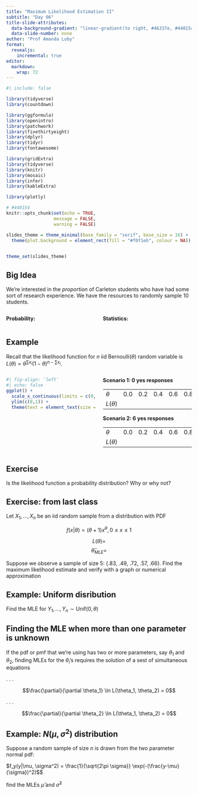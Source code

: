 ```yaml
---
title: "Maximum Likelihood Estimation II"
subtitle: "Day 06"
title-slide-attributes:
  data-background-gradient: "linear-gradient(to right, #46337e, #440154)"
  data-slide-number: none
author: "Prof Amanda Luby"
format: 
  revealjs:
    incremental: true
editor: 
  markdown: 
    wrap: 72
---
```


```r
#| include: false

library(tidyverse)
library(countdown)

library(ggformula)
library(openintro)
library(patchwork)
library(fivethirtyeight)
library(dplyr)
library(tidyr)
library(fontawesome)

library(gridExtra)
library(tidyverse)
library(knitr)
library(mosaic)
library(infer)
library(kableExtra)

library(plotly)

# #440154
knitr::opts_chunk$set(echo = TRUE,
                  message = FALSE,
                  warning = FALSE)

slides_theme = theme_minimal(base_family = "serif", base_size = 16) +
  theme(plot.background = element_rect(fill = "#f0f1eb", colour = NA))
  

theme_set(slides_theme)
```

## Big Idea

We're interested in the *proportion* of Carleton students who have had
some sort of research experience. We have the resources to randomly
sample 10 students.

::::: columns
::: {.column width="50%"}
**Probability:**
:::

::: {.column width="50%"}
**Statistics:**
:::
:::::

## Example

Recall that the likelihood function for $n$ iid Bernoulli($\theta$)
random variable is
$L(\theta) = \theta^{\sum x_i} (1-\theta)^{n - \sum x_i}$.

::::: columns
::: {.column width="50%"}
```r
#| fig-align: 'left'
#| echo: false
ggplot() + 
  scale_x_continuous(limits = c(0,1), breaks = c(0, .2, .4, .6, .8, 1)) + 
  ylim(c(0,1)) +
  theme(text = element_text(size = 24))
```
:::

::: {.column width="50%"}
**Scenario 1: 0 yes responses**

|             |     |     |     |     |     |     |
|-------------|-----|-----|-----|-----|-----|-----|
| $\theta$    | 0.0   | 0.2  | 0.4  | 0.6  | 0.8  | 1.0   |
| $L(\theta)$ |     |     |     |     |     |     |

**Scenario 2: 6 yes responses**

|             |     |     |     |     |     |     |
|-------------|-----|-----|-----|-----|-----|-----|
| $\theta$    | 0.0   | 0.2  | 0.4  | 0.6  | 0.8  | 1.0   |
| $L(\theta)$ |     |     |     |     |     |     |

:::
:::::

## Exercise

Is the likelihood function a probability distribution? Why or why not?

## Exercise: from last class

Let $X_1, ..., X_n$ be an iid random sample from a distribution with PDF 

$$f(x|\theta)= (\theta + 1)x^\theta, 0 \le x \le 1$$

$$L(\theta) =$$
$$\hat\theta_{MLE}=$$

Suppose we observe a sample of size 5: {.83, .49, .72, .57, .66}. Find the maximum likelihood estimate and verify with a graph or numerical approximation

\vspace{3in}

## Example: Uniform disribution

Find the MLE for $Y_1, ..., Y_n \sim \text{Unif}(0, \theta)$


## Finding the MLE when more than one parameter is unknown

If the pdf or pmf that we're using has two or more parameters, say $\theta_1$ and $\theta_2$, finding MLEs for the $\theta_i$'s requires the solution of a sest of simultaneous equations

. . . 

$$\frac{\partial}{\partial \theta_1} \ln L(\theta_1, \theta_2) = 0$$

. . . 

$$\frac{\partial}{\partial \theta_2} \ln L(\theta_1, \theta_2) = 0$$

## Example: $N(\mu, \sigma^2)$ distribution

Suppose a random sample of size $n$ is drawn from the two parameter normal pdf:

$f_y(y|\mu, \sigma^2) = \frac{1}{\sqrt{2\pi \sigma}} \exp(-(\frac{y-\mu}{\sigma})^2)$$

find the MLEs $\hat{\mu}$ and $\hat\sigma^2$
